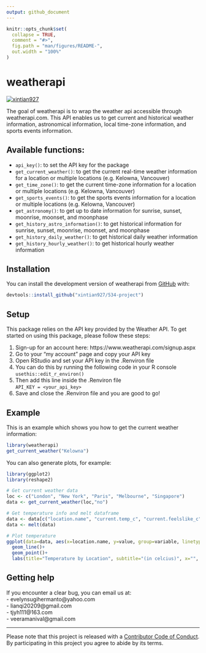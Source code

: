 ```yaml
---
output: github_document
---
```


<!-- README.md is generated from README.Rmd. Please edit that file -->

```r
knitr::opts_chunk$set(
  collapse = TRUE,
  comment = "#>",
  fig.path = "man/figures/README-",
  out.width = "100%"
)
```

# weatherapi

<!-- badges: start -->
[![xintian927](https://circleci.com/gh/xintian927/534-project.svg?style=svg)](https://app.circleci.com/pipelines/github/xintian927/534-project?filter=all)
<!-- badges: end -->

The goal of weatherapi is to wrap the weather api accessible through weatherapi.com. This API enables us to get current and historical weather information, astronomical information, local time-zone information, and sports events information. 

## Available functions:

- `api_key()`: to set the API key for the package
- `get_current_weather()`: to get the current real-time weather information for a location or multiple locations (e.g. Kelowna, Vancouver)
- `get_time_zone()`: to get the current time-zone information for a location or multiple locations (e.g. Kelowna, Vancouver)
- `get_sports_events()`: to get the sports events information for a location or multiple locations (e.g. Kelowna, Vancouver)
- `get_astronomy()`: to get up to date information for sunrise, sunset, moonrise, moonset, and moonphase
- `get_history_astro_information()`: to get historical information for sunrise, sunset, moonrise, moonset, and moonphase
- `get_history_daily_weather()`: to get historical daily weather information
- `get_history_hourly_weather()`: to get historical hourly weather information


## Installation

You can install the development version of weatherapi from [GitHub](https://github.com/xintian927/534-project) with:

``` r
devtools::install_github("xintian927/534-project")
```

## Setup
This package relies on the API key provided by the Weather API. To get started on using this package, please follow these steps:   

1. Sign-up for an account here: https://www.weatherapi.com/signup.aspx   
2. Go to your "my account" page and copy your API key   
3. Open RStudio and set your API key in the .Renviron file    
4. You can do this by running the following code in your R console   
`usethis::edit_r_environ()`     
5. Then add this line inside the .Renviron file   
`API_KEY = <your_api_key>`      
6. Save and close the .Renviron file and you are good to go!


## Example

This is an example which shows you how to get the current weather information:

```r
library(weatherapi)
get_current_weather("Kelowna")
```


You can also generate plots, for example:

```r
library(ggplot2)
library(reshape2)

# Get current weather data
loc <- c("London", "New York", "Paris", "Melbourne", "Singapore") 
data <- get_current_weather(loc,"no")

# Get temperature info and melt dataframe
data <- data[c("location.name", "current.temp_c", "current.feelslike_c")]
data <- melt(data)

# Plot temperature
ggplot(data=data, aes(x=location.name, y=value, group=variable, linetype=variable)) +
  geom_line()+
  geom_point()+
  labs(title="Temperature by Location", subtitle="(in celcius)", x="", y="", linetype="")
```

## Getting help

If you encounter a clear bug, you can email us at:   
- evelynsugihermanto@yahoo.com   
- lianqi20209@gmail.com   
- tjyh111@163.com  
- veeramanival@gmail.com  

---
Please note that this project is released with a [Contributor Code of Conduct](CODE_OF_CONDUCT.md).
By participating in this project you agree to abide by its terms.
